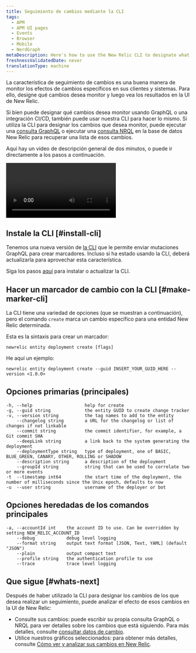 ```yaml
---
title: Seguimiento de cambios mediante la CLI
tags:
  - APM
  - APM UI pages
  - Events
  - Browser
  - Mobile
  - NerdGraph
metaDescription: Here's how to use the New Relic CLI to designate what you want to capture with change tracking.
freshnessValidatedDate: never
translationType: machine
---
```


La característica de seguimiento de cambios es una buena manera de monitor los efectos de cambios específicos en sus clientes y sistemas. Para ello, designe qué cambios desea monitor y luego vea los resultados en la UI de New Relic.

Si bien puede designar qué cambios desea monitor usando GraphQL o una integración CI/CD, también puede usar nuestra CLI para hacer lo mismo. Si utiliza la CLI para designar los cambios que desea monitor, puede ejecutar una [consulta GraphQL](#list-with-graphql) o ejecutar una [consulta NRQL](/docs/change-tracking/change-tracking-graphql#key-signals) en la base de datos New Relic para recuperar una lista de esos cambios.

Aquí hay un video de descripción general de dos minutos, o puede ir directamente a los pasos a continuación.

<Video
  type="youtube"
  id="S0WuLnjCzes"
/>

## Instale la CLI [#install-cli]

Tenemos una nueva versión de [la CLI](/docs/new-relic-solutions/tutorials/new-relic-cli) que le permite enviar mutaciones GraphQL para crear marcadores. Incluso si ha estado usando la CLI, deberá actualizarla para aprovechar esta característica.

Siga los pasos [aquí](https://github.com/newrelic/newrelic-cli#installation--upgrades) para instalar o actualizar la CLI.

## Hacer un marcador de cambio con la CLI [#make-marker-cli]

La CLI tiene una variedad de opciones (que se muestran a continuación), pero el comando `create` marca un cambio específico para una entidad New Relic determinada.

Esta es la sintaxis para crear un marcador:

```
newrelic entity deployment create [flags]
```

He aquí un ejemplo:

```
newrelic entity deployment create --guid INSERT_YOUR_GUID_HERE --version <1.0.0>
```

## Opciones primarias (principales)

```
-h, --help                    help for create
-g, --guid string             the entity GUID to create change tracker
-v, --version string          the tag names to add to the entity
    --changelog string        a URL for the changelog or list of changes if not linkable
    --commit string           the commit identifier, for example, a Git commit SHA
    --deepLink string         a link back to the system generating the deployment
    --deploymentType string   type of deployment, one of BASIC, BLUE_GREEN, CANARY, OTHER, ROLLING or SHADOW
    --description string      a description of the deployment
    --groupId string          string that can be used to correlate two or more events
-t  --timestamp int64         the start time of the deployment, the number of milliseconds since the Unix epoch, defaults to now
-u  --user string             username of the deployer or bot
```

## Opciones heredadas de los comandos principales

```
-a, --accountId int    the account ID to use. Can be overridden by setting NEW_RELIC_ACCOUNT_ID
    --debug            debug level logging
    --format string    output text format [JSON, Text, YAML] (default "JSON")
    --plain            output compact text
    --profile string   the authentication profile to use
    --trace            trace level logging
```

## Que sigue [#whats-next]

Después de haber utilizado la CLI para designar los cambios de los que desea realizar un seguimiento, puede analizar el efecto de esos cambios en la UI de New Relic:

* Consulte sus cambios: puede escribir su propia consulta GraphQL o NRQL para ver detalles sobre los cambios que está siguiendo. Para más detalles, consulte [consultar datos de cambio](/docs/change-tracking/change-tracking-view-analyze/#query-deployments).
* Utilice nuestros gráficos seleccionados: para obtener más detalles, consulte [Cómo ver y analizar sus cambios en New Relic](/docs/change-tracking/change-tracking-view-analyze).